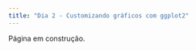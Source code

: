 ```yaml
---
title: "Dia 2 - Customizando gráficos com ggplot2"
---
```


::: {.callout-warning}
Página em construção.
:::


